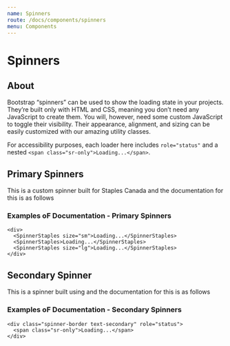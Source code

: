 ```yaml
---
name: Spinners
route: /docs/components/spinners
menu: Components
---
```



# Spinners

## About
  Bootstrap “spinners” can be used to show the loading state in your projects. They’re built only with HTML and CSS, meaning you don’t need any JavaScript to create them. You will, however, need some custom JavaScript to toggle their visibility. Their appearance, alignment, and sizing can be easily customized with our amazing utility classes.

  For accessibility purposes, each loader here includes `role="status"` and a nested `<span class="sr-only">Loading...</span>`.


## Primary Spinners
  This is a custom spinner built for Staples Canada and the documentation for this is as follows 

### Examples oF Documentation - Primary Spinners

    <div>
      <SpinnerStaples size="sm">Loading...</SpinnerStaples>
      <SpinnerStaples>Loading...</SpinnerStaples>
      <SpinnerStaples size="lg">Loading...</SpinnerStaples>
    </div>



## Secondary Spinner
  This is a spinner built using and the documentation for this is as follows 

### Examples oF Documentation - Secondary Spinners

    <div class="spinner-border text-secondary" role="status">
      <span class="sr-only">Loading...</span>
    </div>


